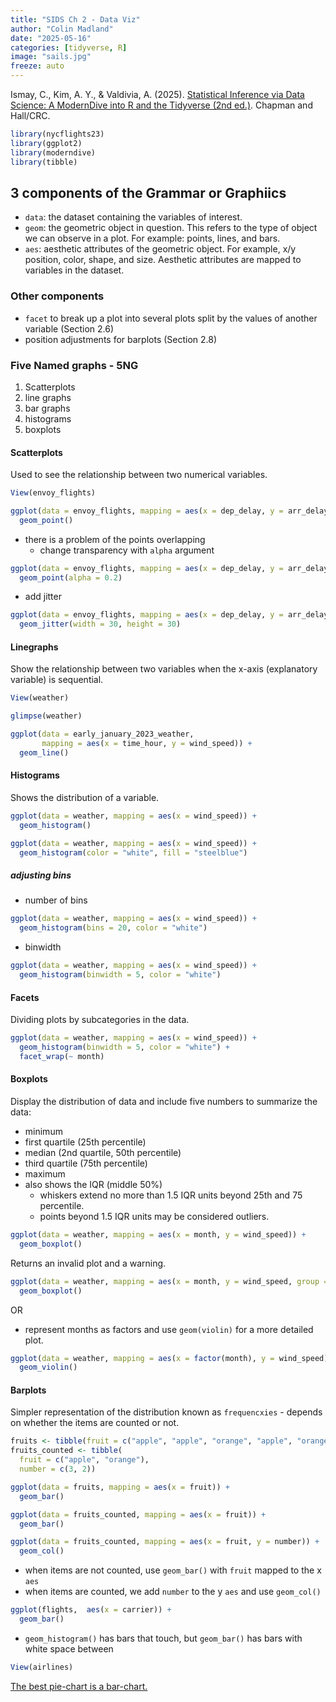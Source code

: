 ```yaml
---
title: "SIDS Ch 2 - Data Viz"
author: "Colin Madland"
date: "2025-05-16"
categories: [tidyverse, R]
image: "sails.jpg"
freeze: auto
---
```


::: {.callout}

Ismay, C., Kim, A. Y., & Valdivia, A. (2025). [Statistical Inference via Data Science: A ModernDive into R and the Tidyverse (2nd ed.)](https://moderndive.com/v2/). Chapman and Hall/CRC. 
:::



```r
library(nycflights23)
library(ggplot2)
library(moderndive)
library(tibble)
```

## 3 components of the Grammar or Graphiics

- `data`: the dataset containing the variables of interest.
- `geom`: the geometric object in question. This refers to the type of object we can observe in a plot. For example: points, lines, and bars.
- `aes`: aesthetic attributes of the geometric object. For example, x/y position, color, shape, and size. Aesthetic attributes are mapped to variables in the dataset.

### Other components

- `facet`  to break up a plot into several plots split by the values of another variable (Section 2.6)
- position adjustments for barplots (Section 2.8)

### Five Named graphs - 5NG

1. Scatterplots
2. line graphs
3. bar graphs
4. histograms
5. boxplots


#### Scatterplots

Used to see the relationship between two numerical variables.

```r
View(envoy_flights)
```

```r
ggplot(data = envoy_flights, mapping = aes(x = dep_delay, y = arr_delay)) + 
  geom_point()
```

- there is a problem of the points overlapping
  - change transparency with `alpha` argument


```r
ggplot(data = envoy_flights, mapping = aes(x = dep_delay, y = arr_delay)) + 
  geom_point(alpha = 0.2)
```

- add jitter

```r
ggplot(data = envoy_flights, mapping = aes(x = dep_delay, y = arr_delay)) + 
  geom_jitter(width = 30, height = 30)
```

#### Linegraphs

Show the relationship between two variables when the x-axis (explanatory variable) is sequential.

```r
View(weather)
```

```r
glimpse(weather)
```

```r
ggplot(data = early_january_2023_weather, 
       mapping = aes(x = time_hour, y = wind_speed)) +
  geom_line()
```

#### Histograms

Shows the distribution of a variable.

```r
ggplot(data = weather, mapping = aes(x = wind_speed)) +
  geom_histogram()
```

```r
ggplot(data = weather, mapping = aes(x = wind_speed)) +
  geom_histogram(color = "white", fill = "steelblue")
```

##### adjusting bins

- number of bins

```r
ggplot(data = weather, mapping = aes(x = wind_speed)) +
  geom_histogram(bins = 20, color = "white")
```

- binwidth

```r
ggplot(data = weather, mapping = aes(x = wind_speed)) +
  geom_histogram(binwidth = 5, color = "white")
```

#### Facets

Dividing plots by subcategories in the data.

```r
ggplot(data = weather, mapping = aes(x = wind_speed)) +
  geom_histogram(binwidth = 5, color = "white") +
  facet_wrap(~ month)
```

#### Boxplots

Display the distribution of data and include five numbers to summarize the data:

- minimum
- first quartile (25th percentile)
- median (2nd quartile, 50th percentile)
- third quartile (75th percentile)
- maximum
- also shows the IQR (middle 50%)
  - whiskers extend no more than 1.5 IQR units beyond 25th and 75 percentile.
  - points beyond 1.5 IQR units may be considered outliers.



```r
ggplot(data = weather, mapping = aes(x = month, y = wind_speed)) +
  geom_boxplot()
```

::: {.callout-note}
Returns an invalid plot and a warning.
:::

```r
ggplot(data = weather, mapping = aes(x = month, y = wind_speed, group = month)) +
  geom_boxplot() 
```
OR

- represent months as factors and use `geom(violin)` for a more detailed plot.

```r
ggplot(data = weather, mapping = aes(x = factor(month), y = wind_speed)) +
  geom_violin()
```

#### Barplots

Simpler representation of the distribution known as `frequencxies`
- depends on whether the items are counted or not.

```r
fruits <- tibble(fruit = c("apple", "apple", "orange", "apple", "orange"))
fruits_counted <- tibble(
  fruit = c("apple", "orange"),
  number = c(3, 2))
```

```r
ggplot(data = fruits, mapping = aes(x = fruit)) +
  geom_bar()
```

```r
ggplot(data = fruits_counted, mapping = aes(x = fruit)) +
  geom_bar()
```

```r
ggplot(data = fruits_counted, mapping = aes(x = fruit, y = number)) +
  geom_col()
```

- when items are not counted, use `geom_bar()` with `fruit` mapped to the x `aes`
- when items are counted, we add `number` to the y `aes` and use `geom_col()`

```r
ggplot(flights,  aes(x = carrier)) +
  geom_bar()
```

- `geom_histogram()` has bars that touch, but `geom_bar()` has bars with white space between

```r
View(airlines)
```

::: {.callout-important}
[The best pie-chart is a bar-chart.](https://moderndive.com/v2/viz.html#must-avoid-pie-charts)
:::

